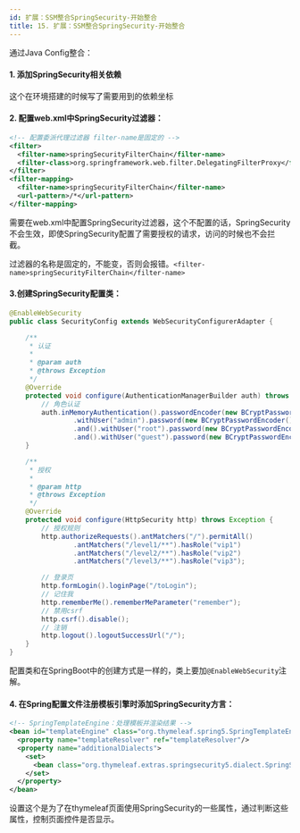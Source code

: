 ```yaml
---
id: 扩展：SSM整合SpringSecurity-开始整合
title: 15. 扩展：SSM整合SpringSecurity-开始整合
---
```


通过Java Config整合：

#### 1. 添加SpringSecurity相关依赖

这个在环境搭建的时候写了需要用到的依赖坐标



#### 2. 配置web.xml中SpringSecurity过滤器：

```xml
<!-- 配置委派代理过滤器 filter-name是固定的 -->
<filter>
  <filter-name>springSecurityFilterChain</filter-name>
  <filter-class>org.springframework.web.filter.DelegatingFilterProxy</filter-class>
</filter>
<filter-mapping>
  <filter-name>springSecurityFilterChain</filter-name>
  <url-pattern>/*</url-pattern>
</filter-mapping>
```

需要在web.xml中配置SpringSecurity过滤器，这个不配置的话，SpringSecurity不会生效，即使SpringSecurity配置了需要授权的请求，访问的时候也不会拦截。

过滤器的名称是固定的，不能变，否则会报错。`<filter-name>springSecurityFilterChain</filter-name>`



#### 3.创建SpringSecurity配置类：

```java
@EnableWebSecurity
public class SecurityConfig extends WebSecurityConfigurerAdapter {

    /**
     * 认证
     *
     * @param auth
     * @throws Exception
     */
    @Override
    protected void configure(AuthenticationManagerBuilder auth) throws Exception {
        // 角色认证
        auth.inMemoryAuthentication().passwordEncoder(new BCryptPasswordEncoder())
                .withUser("admin").password(new BCryptPasswordEncoder().encode("123")).roles("vip1", "vip2")
                .and().withUser("root").password(new BCryptPasswordEncoder().encode("123")).roles("vip1", "vip2", "vip3")
                .and().withUser("guest").password(new BCryptPasswordEncoder().encode("123")).roles("vip1");
    }

    /**
     * 授权
     *
     * @param http
     * @throws Exception
     */
    @Override
    protected void configure(HttpSecurity http) throws Exception {
        // 授权规则
        http.authorizeRequests().antMatchers("/").permitAll()
                .antMatchers("/level1/**").hasRole("vip1")
                .antMatchers("/level2/**").hasRole("vip2")
                .antMatchers("/level3/**").hasRole("vip3");

        // 登录页
        http.formLogin().loginPage("/toLogin");
        // 记住我
        http.rememberMe().rememberMeParameter("remember");
        // 禁用csrf
        http.csrf().disable();
        // 注销
        http.logout().logoutSuccessUrl("/");
    }
}
```

配置类和在SpringBoot中的创建方式是一样的，类上要加`@EnableWebSecurity`注解。



#### 4. 在Spring配置文件注册模板引擎时添加SpringSecurity方言：

```xml
<!-- SpringTemplateEngine：处理模板并渲染结果 -->
<bean id="templateEngine" class="org.thymeleaf.spring5.SpringTemplateEngine">
  <property name="templateResolver" ref="templateResolver"/>
  <property name="additionalDialects">
    <set>
      <bean class="org.thymeleaf.extras.springsecurity5.dialect.SpringSecurityDialect"/>
    </set>
  </property>
</bean>
```

设置这个是为了在thymeleaf页面使用SpringSecurity的一些属性，通过判断这些属性，控制页面控件是否显示。

